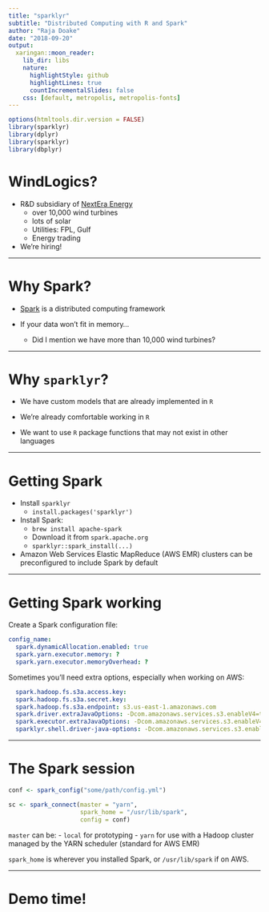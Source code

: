 ```yaml
---
title: "sparklyr"
subtitle: "Distributed Computing with R and Spark"
author: "Raja Doake"
date: "2018-09-20"
output:
  xaringan::moon_reader:
    lib_dir: libs
    nature:
      highlightStyle: github
      highlightLines: true
      countIncrementalSlides: false
    css: [default, metropolis, metropolis-fonts]
---
```


```r
options(htmltools.dir.version = FALSE)
library(sparklyr)
library(dplyr)
library(sparklyr)
library(dbplyr)
```

# WindLogics?

- R&D subsidiary of [NextEra Energy](http://nexteraenergy.com/)
    - over 10,000 wind turbines
    - lots of solar
    - Utilities: FPL, Gulf
    - Energy trading
    
- We're hiring! 

---

# Why Spark?

- [Spark](https://spark.apache.org/) is a distributed computing framework

- If your data won't fit in memory...
    - Did I mention we have more than 10,000 wind turbines?

---

# Why `sparklyr`?

- We have custom models that are already implemented in `R`

- We're already comfortable working in `R` 

- We want to use `R` package functions that may not exist in other languages

---

# Getting Spark

- Install `sparklyr`
    - `install.packages('sparklyr')`

- Install Spark:
    - `brew install apache-spark`
    - Download it from `spark.apache.org`
    - `sparklyr::spark_install(...)`

- Amazon Web Services Elastic MapReduce (AWS EMR) clusters can be preconfigured to include Spark by default

---

# Getting Spark working

Create a Spark configuration file:

```yaml
config_name:
  spark.dynamicAllocation.enabled: true
  spark.yarn.executor.memory: ?
  spark.yarn.executor.memoryOverhead: ?
```

Sometimes you'll need extra options, especially when working on AWS:

```yaml
  spark.hadoop.fs.s3a.access.key:                           
  spark.hadoop.fs.s3a.secret.key: 
  spark.hadoop.fs.s3a.endpoint: s3.us-east-1.amazonaws.com
  spark.driver.extraJavaOptions: -Dcom.amazonaws.services.s3.enableV4=true
  spark.executor.extraJavaOptions: -Dcom.amazonaws.services.s3.enableV4=true
  sparklyr.shell.driver-java-options: -Dcom.amazonaws.services.s3.enableV4=true
```

---

# The Spark session

```r
conf <- spark_config("some/path/config.yml")

sc <- spark_connect(master = "yarn",
                    spark_home = "/usr/lib/spark",
                    config = conf)

```

`master` can be: 
    - `local` for prototyping
    - `yarn` for use with a Hadoop cluster managed by the YARN scheduler (standard for AWS EMR)

`spark_home` is wherever you installed Spark, or `/usr/lib/spark` if on AWS. 

---

# Demo time!
